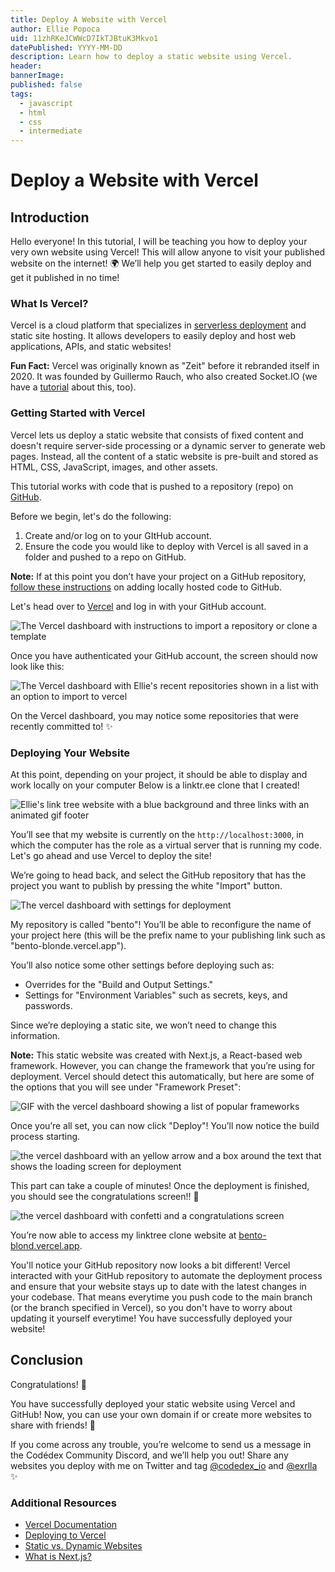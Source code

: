 ```yaml
---
title: Deploy A Website with Vercel
author: Ellie Popoca
uid: 11zhRKeJCWWcD7IkTJBtuK3Mkvo1
datePublished: YYYY-MM-DD
description: Learn how to deploy a static website using Vercel.
header:
bannerImage:
published: false
tags:
  - javascript
  - html
  - css
  - intermediate
---
```


<BannerImage
  link=""
  description=""
  uid={false}
  cl="for-sidebar"
/>

# Deploy a Website with Vercel

<AuthorAvatar
  author_name="Ellie Popoca"
  author_avatar="/images/projects/authors/ellie-popoca.jpg"
  username="exrlla"
  uid={true}
/>

<BannerImage
  link=""
  description=""
  uid={false}
/>

## Introduction 

Hello everyone! In this tutorial, I will be teaching you how to deploy your very own website using Vercel! This will allow anyone to visit your published website on the internet! 🌍 We’ll help you get started to easily deploy and get it published in no time! 

### What Is Vercel?

Vercel is a cloud platform that specializes in [serverless deployment](https://www.redhat.com/en/topics/cloud-native-apps/what-is-serverless) and static site hosting. It allows developers to easily deploy and host web applications, APIs, and static websites!

**Fun Fact:** Vercel was originally known as "Zeit" before it rebranded itself in 2020. It was founded by Guillermo Rauch, who also created Socket.IO (we have a [tutorial](https://www.codedex.io/projects/build-a-chat-app-with-socket-io) about this, too).

### Getting Started with Vercel

Vercel lets us deploy a static website that consists of fixed content and doesn't require server-side processing or a dynamic server to generate web pages. Instead, all the content of a static website is pre-built and stored as HTML, CSS, JavaScript, images, and other assets.

This tutorial works with code that is pushed to a repository (repo) on [GitHub](https://github.com/).

Before we begin, let's do the following:
 
1. Create and/or log on to your GItHub account.
2. Ensure the code you would like to deploy with Vercel is all saved in a folder and pushed to a repo on GitHub.

**Note:** If at this point you don’t have your project on a GitHub repository, [follow these instructions](https://docs.github.com/en/migrations/importing-source-code/using-the-command-line-to-import-source-code/adding-locally-hosted-code-to-github) on adding locally hosted code to GitHub.

Let's head over to [Vercel](https://vercel.com/) and log in with your GitHub account. 

<img src="https://raw.githubusercontent.com/codedex-io/projects/main/projects/deploy-a-website-with-vercel/images/vercel-intro.png" alt="The Vercel dashboard with instructions to import a repository or clone a template" />

Once you have authenticated your GitHub account, the screen should now look like this:

<img src="https://raw.githubusercontent.com/codedex-io/projects/main/projects/deploy-a-website-with-vercel/images/vercel-authed.png" alt="The Vercel dashboard with Ellie's recent repositories shown in a list with an option to import to vercel" />

On the Vercel dashboard, you may notice some repositories that were recently committed to! ✨

### Deploying Your Website

At this point, depending on your project, it should be able to display and work locally on your computer Below is a linktr.ee clone that I created!

<img src="https://raw.githubusercontent.com/codedex-io/projects/main/projects/deploy-a-website-with-vercel/images/vercel-pre-app-demo.gif" alt="Ellie's link tree website with a blue background and three links with an animated gif footer" />

You’ll see that my website is currently on the `http://localhost:3000`, in which the computer has the role as a virtual server that is running my code. Let's go ahead and use Vercel to deploy the site! 

We’re going to head back, and select the GitHub repository that has the project you want to publish by pressing the white "Import" button.

<img src="https://raw.githubusercontent.com/codedex-io/projects/main/projects/deploy-a-website-with-vercel/images/vercel-pre-deploy.png" alt="The vercel dashboard with settings for deployment" />

My repository is called "bento"! You’ll be able to reconfigure the name of your project here (this will be the prefix name to your publishing link such as "bento-blonde.vercel.app"). 

You’ll also notice some other settings before deploying such as:

- Overrides for the "Build and Output Settings."
- Settings for "Environment Variables" such as secrets, keys, and passwords.

Since we’re deploying a static site, we won’t need to change this information. 

**Note:** This static website was created with Next.js, a React-based web framework. However, you can change the framework that you’re using for deployment. Vercel should detect this automatically, but here are some of the options that you will see under "Framework Preset": 

<img src="https://raw.githubusercontent.com/codedex-io/projects/main/projects/deploy-a-website-with-vercel/images/vercel-fw-demo.gif" alt="GIF with the vercel dashboard showing a list of popular frameworks" />

Once you’re all set, you can now click "Deploy"! You’ll now notice the build process starting. 

<img src="https://raw.githubusercontent.com/codedex-io/projects/main/projects/deploy-a-website-with-vercel/images/vercel-loading.png" alt="the vercel dashboard with an yellow arrow and a box around the text that shows the loading screen for deployment" />

This part can take a couple of minutes! Once the deployment is finished, you should see the congratulations screen!! 🎉

<img src="https://raw.githubusercontent.com/codedex-io/projects/main/projects/deploy-a-website-with-vercel/images/vercel-congrats.png" alt="the vercel dashboard with confetti and a congratulations screen" />

You’re now able to access my linktree clone website at [bento-blond.vercel.app](https://bento-blond.vercel.app/). 

You'll notice your GitHub repository now looks a bit different! Vercel interacted with your GitHub repository to automate the deployment process and ensure that your website stays up to date with the latest changes in your codebase. That means everytime you push code to the main branch (or the branch specified in Vercel), so you don't have to worry about updating it yourself everytime! You have successfully deployed your website! 

## Conclusion

Congratulations! 🎊 

You have successfully deployed your static website using Vercel and GitHub! Now, you can use your own domain if or create more websites to share with friends! 👯

If you come across any trouble, you’re welcome to send us a message in the Codédex Community Discord, and we’ll help you out! Share any websites you deploy with me on Twitter and tag [@codedex_io](https://www.twitter.com/codedex_io) and [@exrlla](https://www.twitter.com/exrlla) ✨

### Additional Resources
 
- [Vercel Documentation](https://vercel.com/docs) 
- [Deploying to Vercel](https://vercel.com/docs/concepts/deployments/overview) 
- [Static vs. Dynamic Websites](https://www.wix.com/blog/static-vs-dynamic-website#:~:text=The%20key%20difference%20between%20static,to%20change%20with%20the%20user.) 
- [What is Next.js?](https://nextjs.org/learn/foundations/about-nextjs/what-is-nextjs) 


